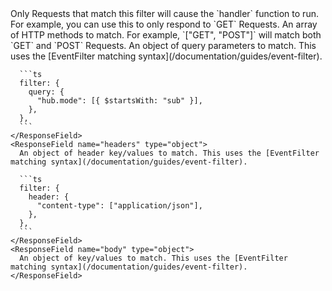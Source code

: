 <ResponseField name="filter" type="RequestFilter" >
  Only Requests that match this filter will cause the `handler` function to run. For example, you can use this to only respond to `GET` Requests.

  <Expandable title="options">
    <ResponseField name="method" type="array">
      An array of HTTP methods to match. For example, `["GET", "POST"]` will match both `GET` and `POST` Requests.
    </ResponseField>
    <ResponseField name="query" type="object">
      An object of query parameters to match. This uses the [EventFilter matching syntax](/documentation/guides/event-filter).

      ```ts
      filter: {
        query: {
          "hub.mode": [{ $startsWith: "sub" }],
        },
      },
      ```
    </ResponseField>
    <ResponseField name="headers" type="object">
      An object of header key/values to match. This uses the [EventFilter matching syntax](/documentation/guides/event-filter).

      ```ts
      filter: {
        header: {
          "content-type": ["application/json"],
        },
      },
      ```
    </ResponseField>
    <ResponseField name="body" type="object">
      An object of key/values to match. This uses the [EventFilter matching syntax](/documentation/guides/event-filter).
    </ResponseField>

  </Expandable>

</ResponseField>
